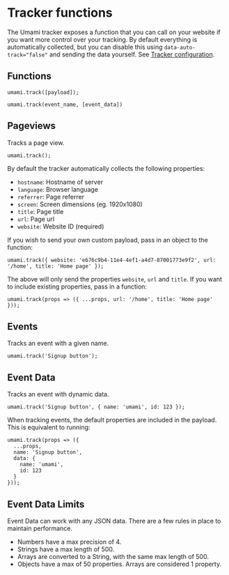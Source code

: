 # Tracker functions

The Umami tracker exposes a function that you can call on your website if you want
more control over your tracking. By default everything is automatically collected, but you can
disable this using `data-auto-track="false"` and sending the data yourself.
See [Tracker configuration](http://localhost:5000/docs/tracker-configuration).

## Functions
```
umami.track([payload]);

umami.track(event_name, [event_data])
```

## Pageviews

Tracks a page view.

```
umami.track();
```

By default the tracker automatically collects the following properties:

- `hostname`: Hostname of server
- `language`: Browser language
- `referrer`: Page referrer
- `screen`: Screen dimensions (eg. 1920x1080)
- `title`: Page title
- `url`: Page url
- `website`: Website ID (required)

If you wish to send your own custom payload, pass in an object to the function:

```
umami.track({ website: 'e676c9b4-11e4-4ef1-a4d7-87001773e9f2', url: '/home', title: 'Home page' });
```

The above will only send the properties `website`, `url` and `title`. If you want to include existing properties, pass in a function:

```
umami.track(props => ({ ...props, url: '/home', title: 'Home page' }));
```

## Events

Tracks an event with a given name.

```
umami.track('Signup button');
```

## Event Data

Tracks an event with dynamic data.

```
umami.track('Signup button', { name: 'umami', id: 123 });
```

When tracking events, the default properties are included in the payload.
This is equivalent to running:

```
umami.track(props => ({
  ...props,
  name: 'Signup button',
  data: {
    name: 'umami',
    id: 123
  }
}));
```

## Event Data Limits

Event Data can work with any JSON data. There are a few rules in place to maintain performance.

- Numbers have a max precision of 4.
- Strings have a max length of 500.
- Arrays are converted to a String, with the same max length of 500.
- Objects have a max of 50 properties. Arrays are considered 1 property.
